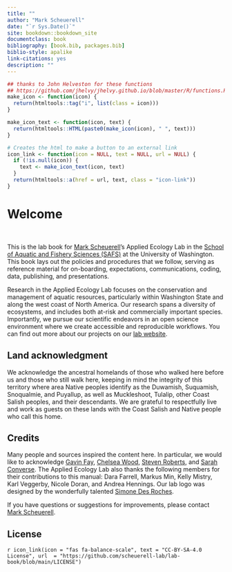 ```yaml
--- 
title: ""
author: "Mark Scheuerell"
date: "`r Sys.Date()`"
site: bookdown::bookdown_site
documentclass: book
bibliography: [book.bib, packages.bib]
biblio-style: apalike
link-citations: yes
description: ""
---
```


```r
## thanks to John Helveston for these functions
## https://github.com/jhelvy/jhelvy.github.io/blob/master/R/functions.R
make_icon <- function(icon) {
  return(htmltools::tag("i", list(class = icon)))
}

make_icon_text <- function(icon, text) {
  return(htmltools::HTML(paste0(make_icon(icon), " ", text)))
}

# Creates the html to make a button to an external link
icon_link <- function(icon = NULL, text = NULL, url = NULL) {
  if (!is.null(icon)) {
    text <- make_icon_text(icon, text)
  }
  return(htmltools::a(href = url, text, class = "icon-link"))
}
```

# Welcome {-}

<br>

This is the lab book for [Mark Scheuerell](https://fish.uw.edu/faculty/mark-scheuerell/)'s Applied Ecology Lab in the [School of Aquatic and Fishery Sciences (SAFS)](https://fish.uw.edu/) at the University of Washington. This book lays out the policies and procedures that we follow, serving as reference material for on-boarding, expectations, communications, coding, data, publishing, and presentations.

Research in the Applied Ecology Lab focuses on the conservation and management of aquatic resources, particularly within Washington State and along the west coast of North America. Our research spans a diversity of ecosystems, and includes both at-risk and commercially important species. Importantly, we pursue our scientific endeavors in an open science environment where we create accessible and reproducible workflows. You can find out more about our projects on our [lab website](https://depts.washington.edu/appliedecology/).

## Land acknowledgment {-}

We acknowledge the ancestral homelands of those who walked here before us and those who still walk here, keeping in mind the integrity of this territory where area Native peoples identify as the Duwamish, Suquamish, Snoqualmie, and Puyallup, as well as Muckleshoot, Tulalip, other Coast Salish peoples, and their descendants. We are grateful to respectfully live and work as guests on these lands with the Coast Salish and Native people who call this home.

## Credits {-}

Many people and sources inspired the content here. In particular, we would like to acknowledge [Gavin Fay](https://sites.google.com/site/gfay42/), [Chelsea Wood](https://fish.uw.edu/faculty/chelsea-wood/), [Steven Roberts](https://fish.uw.edu/faculty/steven-roberts/), and [Sarah Converse](https://fish.uw.edu/faculty/sarah-converse/). The Applied Ecology Lab also thanks the following members for their contributions to this manual: Dara Farrell, Markus Min, Kelly Mistry, Karl Veggerby, Nicole Doran, and Andrea Hennings. Our lab logo was designed by the wonderfully talented [Simone Des Roches](https://www.simonedr.com/).

If you have questions or suggestions for improvements, please contact [Mark Scheuerell](mailto:scheuerl@uw.edu).


## License {-}

`r icon_link(icon = "fas fa-balance-scale", text = "CC-BY-SA-4.0 License", url  = "https://github.com/scheuerell-lab/lab-book/blob/main/LICENSE")`

<!-- <br> -->

<!-- <center style="font-size:0.95rem">v`r format(Sys.Date(), '%y.%m.%d')`</center> -->

